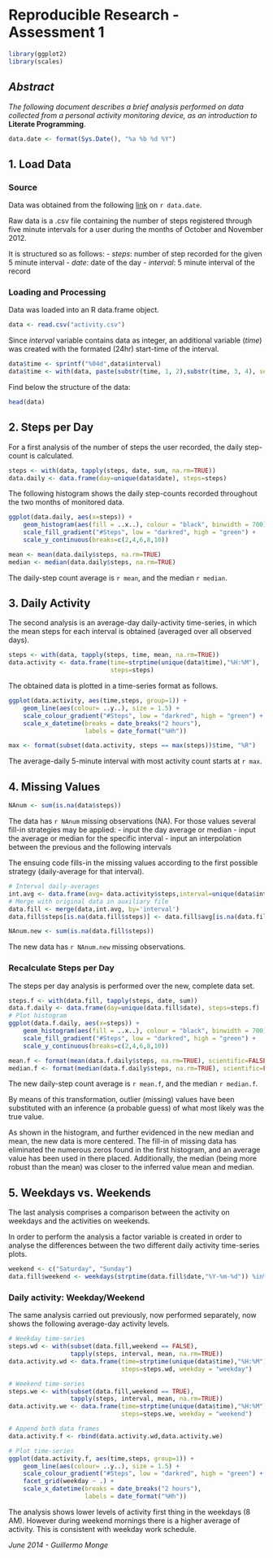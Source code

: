Reproducible Research - Assessment 1
====================================

```r
library(ggplot2)
library(scales)
```

## *Abstract*

*The following document describes a brief analysis performed on data collected
from a personal activity monitoring device, as an introduction to* **Literate
Programming**.  

```r
data.date <- format(Sys.Date(), "%a %b %d %Y")
```
  
  
## 1. Load Data

### Source
Data was obtained from the following [link][1] on `r data.date`.  

Raw data is a .csv file containing the number of steps registered through five
minute intervals for a user during the months of October and November 2012.  

It is structured so as follows:
- *steps*: number of step recorded for the given 5 minute interval
- *date*: date of the day
- *interval*: 5 minute interval of the record

[1]: https://d396qusza40orc.cloudfront.net/repdata%2Fdata%2Factivity.zip "link"

### Loading and Processing

Data was loaded into an R data.frame object.
```r
data <- read.csv("activity.csv")
```

Since *interval* variable contains data as integer, an additional variable 
(*time*) was created with the formated (24hr) start-time of the interval.
```r
data$time <- sprintf("%04d",data$interval)
data$time <- with(data, paste(substr(time, 1, 2),substr(time, 3, 4), sep=":"))
```

Find below the structure of the data:
```r
head(data)
```
  
  
## 2. Steps per Day

For a first analysis of the number of steps the user recorded, the daily
step-count is calculated.
```r
steps <- with(data, tapply(steps, date, sum, na.rm=TRUE))
data.daily <- data.frame(day=unique(data$date), steps=steps)
```

The following histogram shows the daily step-counts recorded throughout the two months of monitored data.
```r
ggplot(data.daily, aes(x=steps)) + 
    geom_histogram(aes(fill = ..x..), colour = "black", binwidth = 700) +
    scale_fill_gradient("#Steps", low = "darkred", high = "green") +
    scale_y_continuous(breaks=c(2,4,6,8,10))
```


```r
mean <- mean(data.daily$steps, na.rm=TRUE)
median <- median(data.daily$steps, na.rm=TRUE)
```
The daily-step count average is `r mean`, and the median `r median`.
  

## 3. Daily Activity

The second analysis is an average-day daily-activity time-series, in which
the mean steps for each interval is obtained (averaged over all observed days).
```r
steps <- with(data, tapply(steps, time, mean, na.rm=TRUE))
data.activity <- data.frame(time=strptime(unique(data$time),"%H:%M"),
                            steps=steps)
```

The obtained data is plotted in a time-series format as follows.
```r
ggplot(data.activity, aes(time,steps, group=1)) +
    geom_line(aes(colour= ..y..), size = 1.5) +
    scale_colour_gradient("#Steps", low = "darkred", high = "green") +
    scale_x_datetime(breaks = date_breaks("2 hours"),
                     labels = date_format("%Hh"))
```


```r
max <- format(subset(data.activity, steps == max(steps))$time, "%R")
```
The average-daily 5-minute interval with most activity count starts at `r max`.
  

## 4. Missing Values

```r
NAnum <- sum(is.na(data$steps))
```
The data has `r NAnum` missing observations (NA). For those values several
fill-in strategies may be applied:
- input the day average or median
- input the average or median for the specific interval
- input an interpolation between the previous and the following intervals  

The ensuing code fills-in the missing values according to the first possible
strategy (daily-average for that interval).
```r
# Interval daily-averages
int.avg <- data.frame(avg= data.activity$steps,interval=unique(data$interval))
# Merge with original data in auxiliary file
data.fill <- merge(data,int.avg, by='interval')
data.fill$steps[is.na(data.fill$steps)] <- data.fill$avg[is.na(data.fill$steps)]
```


```r
NAnum.new <- sum(is.na(data.fill$steps))
```
The new data has `r NAnum.new` missing observations.

### Recalculate Steps per Day

The steps per day analysis is performed over the new, complete data set. 
```r
steps.f <- with(data.fill, tapply(steps, date, sum))
data.f.daily <- data.frame(day=unique(data.fill$date), steps=steps.f)
# Plot histogram
ggplot(data.f.daily, aes(x=steps)) + 
    geom_histogram(aes(fill = ..x..), colour = "black", binwidth = 700) +
    scale_fill_gradient("#Steps", low = "darkred", high = "green") +
    scale_y_continuous(breaks=c(2,4,6,8,10))
```


```r
mean.f <- format(mean(data.f.daily$steps, na.rm=TRUE), scientific=FALSE)
median.f <- format(median(data.f.daily$steps, na.rm=TRUE), scientific=FALSE)
```
The new daily-step count average is `r mean.f`, and the median `r median.f`.  

By means of this transformation, outlier (missing) values have been substituted
with an inference (a probable guess) of what most likely was the true value.  
  
As shown in the histogram, and further evidenced in the new median and mean, the
new data is more centered. The fill-in of missing data has eliminated the
numerous zeros found in the first histogram, and an average value has been
used in there placed. Additionally, the median (being more robust than the
mean) was closer to the inferred value mean and median.  


## 5. Weekdays vs. Weekends

The last analysis comprises a comparison between the activity on weekdays and
the activities on weekends.  

In order to perform the analysis a factor variable is created in order to
analyse the differences between the two different daily activity time-series
plots.

```r
weekend <- c("Saturday", "Sunday")
data.fill$weekend <- weekdays(strptime(data.fill$date,"%Y-%m-%d")) %in% weekend
```

### Daily activity: Weekday/Weekend

The same analysis carried out previously, now performed separately, now shows
the following average-day activity levels.
```r
# Weekday time-series
steps.wd <- with(subset(data.fill,weekend == FALSE),
                 tapply(steps, interval, mean, na.rm=TRUE))
data.activity.wd <- data.frame(time=strptime(unique(data$time),"%H:%M"),
                               steps=steps.wd, weekday = "weekday")

# Weekend time-series
steps.we <- with(subset(data.fill,weekend == TRUE),
                 tapply(steps, interval, mean, na.rm=TRUE))
data.activity.we <- data.frame(time=strptime(unique(data$time),"%H:%M"),
                               steps=steps.we, weekday = "weekend")

# Append both data frames
data.activity.f <- rbind(data.activity.wd,data.activity.we)

# Plot time-series
ggplot(data.activity.f, aes(time,steps, group=1)) +
    geom_line(aes(colour= ..y..), size = 1.5) +
    scale_colour_gradient("#Steps", low = "darkred", high = "green") +
    facet_grid(weekday ~ .) +
    scale_x_datetime(breaks = date_breaks("2 hours"),
                     labels = date_format("%Hh"))
```

The analysis shows lower levels of activity first thing in the weekdays (8 AM).
However during weekend mornings there is a higher average of activity. This is
consistent with weekday work schedule.  
  
*June 2014 - Guillermo Monge*
